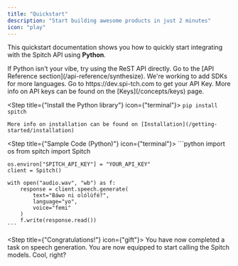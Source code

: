 ```yaml
---
title: "Quickstart"
description: "Start building awesome products in just 2 minutes"
icon: "play"
---
```


This quickstart documentation shows you how to quickly start integrating with the Spitch API using <b>Python</b>.

<Tip>
  If Python isn't your vibe, try using the ReST API directly. Go to the [API Reference section](/api-reference/synthesize).
  We're working to add SDKs for more languages.
</Tip>

<Steps>
  <Step title={"Get API Key"} icon={"key"}>
    Go to https://dev.spi-tch.com to get your API Key.
    More info on API keys can be found on the [Keys](/concepts/keys) page.
  </Step>

  <Step title={"Install the Python library"} icon={"terminal"}>
    ```
    pip install spitch
    ```

    More info on installation can be found on [Installation](/getting-started/installation)
  </Step>

  <Step title={"Sample Code (Python)"} icon={"terminal"}>
    ```python
    import os
    from spitch import Spitch

    os.environ["SPITCH_API_KEY"] = "YOUR_API_KEY"
    client = Spitch()

    with open("audio.wav", "wb") as f:
        response = client.speech.generate(
            text="Báwo ni olólùfé?",
            language="yo",
            voice="femi"
        )
        f.write(response.read())
    ```
  </Step>

  <Step title={"Congratulations!"} icon={"gift"}>
    You have now completed a task on speech generation. You are now equipped to start calling the Spitch models. Cool, right?
  </Step>
</Steps>